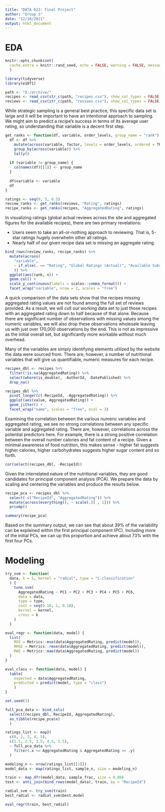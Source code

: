 ---
title: "DATA 622: Final Project"
author: "Group 3"
date: "12/10/2021"
output: html_document
---

# EDA

```{r setup, include=FALSE}
knitr::opts_chunk$set(
  cache.extra = knitr::rand_seed, echo = FALSE, warning = FALSE, message = FALSE
  )

library(tidyverse)
library(e1071)

path <- "D:/archive/"
recipes <- read_csv(str_c(path, "recipes.csv"), show_col_types = FALSE)
reviews <- read_csv(str_c(path, "reviews.csv"), show_col_types = FALSE)
```

While strategic sampling is a general best practice, this specific data set is large and it will be important to have an intentional approach to sampling. We might aim to predict a recipe's success in terms of its average user rating, so understanding that variable is a decent first step.

```{r}
get_ranks <- function(df, variable, order_levels, group_name = "rank") {
  df <- df %>% 
    mutate(across(variable, factor, levels = order_levels, ordered = TRUE)) %>%
    group_by(across(variable)) %>% 
    tally()
  
  if (variable != group_name) {
    colnames(df)[[1]] <- group_name
  }
  
  df$variable <- variable
  df
}

ratings <- seq(0, 5, 0.5)
review_ranks <- get_ranks(reviews, "Rating", ratings)
recipe_ranks <- get_ranks(recipes, "AggregatedRating", ratings)
```

In visualizing ratings (global actual reviews across the site and aggregated figures for the available recipes), there are two primary revelations:

* Users seem to take an all-or-nothing approach to reviewing. That is, 5-star ratings hugely overwhelm other all ratings.
* Nearly half of our given recipe data set is missing an aggregate rating. 

```{r}
bind_rows(review_ranks, recipe_ranks) %>% 
  mutate(across(
    "variable", 
    ~ if_else(. == "Rating", "Global Ratings (Actual)", "Available Subset (Aggregated)")
    )) %>% 
  ggplot(aes(rank, n)) +
  geom_col() +
  scale_y_continuous(labels = scales::comma_format()) +
  facet_wrap("variable", nrow = 2, scales = "free")
```

A quick comparison of the data sets show that the recipes missing aggregated rating values are not found among the full set of reviews provided. As a result, we will cull our working data set to just those recipes with an aggregated rating down to half because of that alone. Because there are significant number of observations with missing values among the numeric variables, we will also drop these observations wholesale leaving us with just over 170,000 observations by the end. This is not as impressive as the initial overall set, but significantly more workable without much overhead.

Many of the variables are simply identifying elements utilized by the website the data were sourced from. There are, however, a number of nutritional variables that will give us quantifiable, numeric measures for each recipe.

```{r}
recipes_dbl <- recipes %>%
  filter(!is.na(AggregatedRating)) %>% 
  select(where(is_double), -AuthorId, -DatePublished) %>%
  drop_na()
```

```{r}
recipes_dbl %>% 
  pivot_longer(c(-RecipeId, -AggregatedRating)) %>% 
  ggplot(aes(value, AggregatedRating)) +
  geom_jitter() + 
  facet_wrap("name", scales = "free", ncol = 3)
```

Examining the correlation between the various numeric variables and aggregated rating, we see no strong correlations between any specific variable and aggregated rating. There are, however, correlations across the potential predictors here. For example, there is a strong positive correlation between the overall number calories and fat content of a recipe. Given a minimal awareness of food nutrition, this makes sense - higher fat suggests higher calories, higher carbohydrates suggests higher sugar content and so forth.

```{r}
cor(select(recipes_dbl, -RecipeId))
```

Given the interrelated nature of the nutritional variables, they are good candidates for principal component analysis (PCA). We prepare the data by scaling and centering the variables and produce the results below.

```{r}
recipe_pca <- recipes_dbl %>%
  select(-c("RecipeId", "AggregatedRating")) %>% 
  mutate(across(everything(), ~ scale(.)[ , 1])) %>%
  prcomp()

summary(recipe_pca)
```

Based on the summary output, we can see that about 39% of the variability can be explained within the first principal component (PC). Including more of the initial PCs, we can up this proportion and achieve about 73% with the first four PCs.

# Modeling


```{r}
try_svm <- function(
  data, k = 5, kernel = "radial", type = "C-classification"
  ) {
    tune.svm(
      AggregatedRating ~ PC1 + PC2 + PC3 + PC4 + PC5 + PC6,
      data = data,
      type = type,
      cost = seq(0.10, 1, 0.10),
      kernel = kernel,
      cross = k
    )
  }

eval_regr <- function(data, model) {
  list(
    MSE = Metrics::mse(data$AggregatedRating, predict(model)),
    RMSE = Metrics::rmse(data$AggregatedRating, predict(model)),
    MAE = Metrics::mae(data$AggregatedRating, predict(model))
  )
}

eval_class <- function(data, model) {
  table(
    expected = data$AggregatedRating,
    predicted = predict(model, type = "class")
    )
}
```

```{r}
set.seed(3)

full_pca_data <- bind_cols(
  select(recipes_dbl, RecipeId, AggregatedRating),
  as_tibble(recipe_pca$x)
  )

ratings_list <- map2(
  c(0, 2, 3, 4, 5),
  c(1.5, 2.5, 3.5, 4.5, 5.5), 
  ~ full_pca_data %>%
    filter(.x <= AggregatedRating & AggregatedRating <= .y)
  )

modeling_n <- nrow(ratings_list[[1]])
model_data <- map(ratings_list, sample_n, size = modeling_n)

train <- map_dfr(model_data, sample_frac, size = 0.80)
test <- anti_join(bind_rows(model_data), train, by = "RecipeId")

radial_svm <- try_svm(train)
best_radial <- radial_svm$best.model

eval_regr(train, best_radial)
```